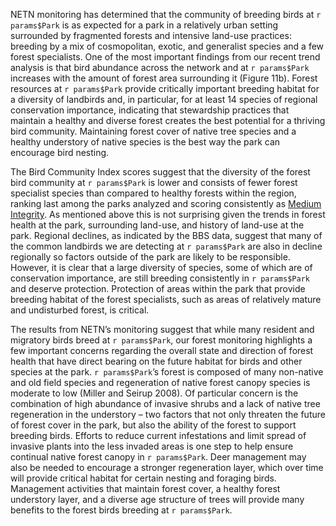 NETN monitoring has determined that the community of breeding birds at `r params$Park` is as expected for a park in a relatively urban setting surrounded by fragmented forests and intensive land-use practices: breeding by a mix of cosmopolitan, exotic, and generalist species and a few forest specialists. One of the most important findings from our recent trend analysis is that bird abundance across the network and at `r params$Park` increases with the amount of forest area surrounding it (Figure 11b). Forest resources at `r params$Park` provide critically important breeding habitat for a diversity of landbirds and, in particular, for at least 14 species of regional conservation importance, indicating that stewardship practices that maintain a healthy and diverse forest creates the best potential for a thriving bird community. Maintaining forest cover of native tree species and a healthy understory of native species is the best way the park can encourage bird nesting.

The Bird Community Index scores suggest that the diversity of the forest bird community at `r params$Park` is lower and consists of fewer forest specialist species than compared to healthy forests within the region, ranking last among the parks analyzed and scoring consistently as <ins>Medium Integrity</ins>. As mentioned above this is not surprising given the trends in forest health at the park, surrounding land-use, and history of land-use at the park. Regional declines, as indicated by the BBS data, suggest that many of the common landbirds we are detecting at `r params$Park` are also in decline regionally so factors outside of the park are likely to be responsible. However, it is clear that a large diversity of species, some of which are of conservation importance, are still breeding consistently in `r params$Park` and deserve protection. Protection of areas within the park that provide breeding habitat of the forest specialists, such as areas of relatively mature and undisturbed forest, is critical. 

The results from NETN's monitoring suggest that while many resident and migratory birds breed at `r params$Park`, our forest monitoring highlights a few important concerns regarding the overall state and direction of forest health that have direct bearing on the future habitat for birds and other species at the park. `r params$Park`'s forest is composed of many non-native and old field species and regeneration of native forest canopy species is moderate to low (Miller and Seirup 2008). Of particular concern is the combination of high abundance of invasive shrubs and a lack of native tree regeneration in the understory -- two factors that not only threaten the future of forest cover in the park, but also the ability of the forest to support breeding birds. Efforts to reduce current infestations and limit spread of invasive plants into the less invaded areas is one step to help ensure continual native forest canopy in `r params$Park`. Deer management may also be needed to encourage a stronger regeneration layer, which over time will provide critical habitat for certain nesting and foraging birds. Management activities that maintain forest cover, a healthy forest understory layer, and a diverse age structure of trees will provide many benefits to the forest birds breeding at `r params$Park`.